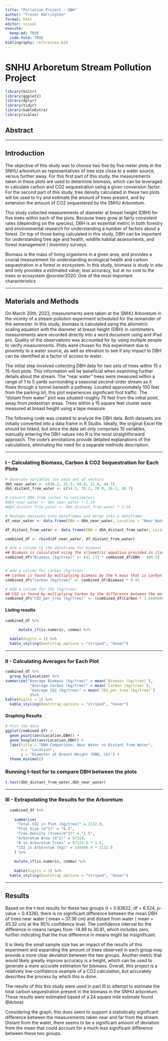 ```yaml
---
title: "Pollution Project - DBH"
author: "Trevor Harrington"
format: html
editor: visual
execute: 
  keep-md: TRUE
  code-fold: TRUE
bibliography: references.bib
---
```


# SNHU Arboretum Stream Pollution Project

```r
library(knitr)
library(ggplot2)
library(dplyr)
library(tidyr)
library(kableExtra)
library(scales)
```

## Abstract

------------------------------------------------------------------------

## Introduction

The objective of this study was to choose two five by five meter plots in the SNHU arboretum as representatives of tree size close to a water source, versus further away. For this first part of this study, the measurements taken in these plots are used to determine biomass, which can be leveraged to calculate carbon and CO2 sequestration using a given conversion factor. For the second part of this study, tree density calculated in these two plots will be used to try and estimate the amount of trees present, and by extension the amount of CO2 sequestered by the SNHU Arboretum.

This study collected measurements of diameter at breast height (DBH) for five trees within each of the plots. Because trees grow at fairly consistent rates (depending on the species), DBH is an essential metric in both forestry and environmental research for understanding a number of factors about a forest. On top of those being calculated in this study, DBH can be important for understanding tree age and health, wildlife habitat assessments, and forest management / inventory surveys.

Biomass is the mass of living organisms in a given area, and provides a crucial measurement for understanding ecological health and carbon sequestration in a forest or ecosystem. In this study, biomass is study in situ and only provides a estimated value; less accuracy, but at no cost to the trees or ecosystem @vorster2020. One of the most important characteristics

------------------------------------------------------------------------

## Materials and Methods

On March 20th, 2023, measurements were taken at the SNHU Arboretum in the vicinity of a stream pollution experiment scheduled for the remainder of the semester. In this study, biomass is calculated using the allometric scaling equation with the diameter at breast height (DBH) in centimeters. measurements were recorded directly into a word document using and iPad pro. Quality of the observations was accounted for by using multiple people to verify measurements. Plots were chosen for this experiment due to proximity to a water source, as well as elevation to see if any impact to DBH can be identified at a factor of access to water.

The initial step involved collecting DBH data for two sets of trees within 15 x 15-foot plots. This information will be beneficial when examining further details about the stream. The "near water" trees were measured within a range of 1 to 5 yards surrounding a seasonal second-order stream as it flows through a tunnel beneath a pathway. Located approximately 100 feet from the parking lot, this plot experiences significant foot traffic. The "distant from water" plot was situated roughly 75 feet from the initial point, away from pedestrian areas. Trees within a 15 square feet cluster were measured at breast height using a tape measure.

The following code was created to analyze the DBH data. Both datasets are initially converted into a data frame in R Studio. Ideally, the original Excel file should be linked, but since the data set only comprises 10 variables, manually entering the DBH values into R is the most straightforward approach. The code's annotations provide detailed explanations of the calculations, eliminating the need for a separate methods description.

------------------------------------------------------------------------

### I - Calculating Biomass, Carbon & CO2 Sequestration for Each Plots

```r
# Generate variables for each set of vectors
dbh_near_water <- c(48.2, 32.3, 40.6, 21.0, 44.7)
dbh_distant_from_water <- c(54.5, 70.2, 29.0, 26.2, 46.7)

# Convert DBH from inches to centimeters
#dbh_near_water <- dbh_near_water * 2.54
#dbh_distant_from_water <- dbh_distant_from_water * 2.54

# Reshape datasets into dataframes and merge into a dataframe
df_near_water <- data.frame(DBH = dbh_near_water, Location = "Near Water")

df_distant_from_water <- data.frame(DBH = dbh_distant_from_water, Location = "Distant from Water")

combined_df <- rbind(df_near_water, df_distant_from_water)

# Add a column to the dataframe for biomass
## Biomass is calculated using the allometric equation provided in class
combined_df$"Biomass (kg/tree)" <- (41.173 * combined_df$DBH - 409.5)


# Add a column for Carbon (kg/tree) 
## Carbon is found by multiplying biomass by the % mass that is carbon. This value (45%) provides a general estimate for carbon, useful for in situ studies. 
combined_df$"Carbon (kg/tree)" <- combined_df$Biomass * 0.45

# Add a column for CO2 (kg/tree)
## CO2 is found by multiplying Carbon by the difference between the molar masses. This is done to determine the amount of potential atmospheric carbon that could be generated if the tree was used for combustion. 
combined_df$"CO2_per_tree (kg/tree)" <- (combined_df$Carbon * 3.66666666667)
```

#### Listing results

```r
combined_df %>%
  
      mutate_if(is.numeric, comma) %>%

  kable(digits = 1) %>%
  kable_styling(bootstrap_options = "striped", "hover")
```

------------------------------------------------------------------------

### II - Calculating Averages for Each Plot

```r
combined_df %>%
  group_by(Location) %>%
summarise("Average Biomass (kg/tree)" = mean(`Biomass (kg/tree)`),
           "Average Carbon (kg/tree)" = mean(`Carbon (kg/tree)`),
           "Average CO2 (kg/tree)" = mean(`CO2_per_tree (kg/tree)`)
           )%>%
kable(digits = 1) %>%
  kable_styling(bootstrap_options = "striped", "hover")
```

#### Graphing Results

```r
# Plot the data
ggplot(combined_df) +
  geom_point(aes(Location,DBH)) +
  geom_boxplot(aes(Location,DBH)) +
  labs(title = "DBH Comparison: Near Water vs Distant from Water",
       x = "Location",
       y = "Diameter at Breast Height (DBH, cm)") +
  theme_minimal()
```

### Running t-test for to compare DBH between the plots

```r
t.test(dbh_distant_from_water,dbh_near_water)
```

------------------------------------------------------------------------

### III - Extrapolating the Results for the Arboretum

```r
  combined_df %>%
    
    summarise(
     "Total CO2 in Plot (kg/tree)" = 2132.8,
     "Plot Size (m^2)" = "6.5",
     "Tree Density (trees/m^2)" = "1.5",
     "Arboretum Area (m^2)" = 97124,
     "# in Arboretum Trees" = 97124.6 * 1.5,
     "CO2 in Arboretum (kg)" = 145686.9 * 2132.8
    ) %>%
    
    mutate_if(is.numeric, comma) %>%
    
    kable(digits = 1) %>%
  kable_styling(bootstrap_options = "striped", "hover")
```

------------------------------------------------------------------------

## Results

Based on the t-test results for these two groups (t = 0.83622, df = 6.524, p-value = 0.4326), there is no significant difference between the mean DBH of trees near water ( mean = 37.36 cm) and distant from water ( mean = 45.32 cm) at the 95% confidence level. The confidence interval for the difference in means ranges from -14.89 to 30.81, which includes zero, further indicating that the true difference in means might be insignificant.

It is likely the small sample size has an impact of the results of this experiment and expanding the amount of trees observed in each group may provide a more clear deviation between the two groups. Another metric that would likely greatly improve accuracy is a height, which can be used to generate a more accurate estimation for biomass. Overall, this project is a relatively low-confidence example of a CO2 calculation, but accurately describes the process by which this is done.

The results of this this study were used in part III to attempt to estimate the total carbon sequestration present in the biomass in the SNHU arboretum. These results were estimated based of a 24 square mile estimate found @Arbnet

Considering the graph, this does seem to support a statistically significant difference between the measurements taken near and far from the stream. Distant from the water, there seems to be a significant amount of deviation from the mean that could account for a much less significant difference between these two groups.
